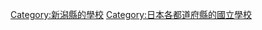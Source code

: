 {{日本行政區劃分類導航|的國立學校}}

[[Category:新潟縣的學校|Category:新潟縣的學校]]
[[Category:日本各都道府縣的國立學校|Category:日本各都道府縣的國立學校]]